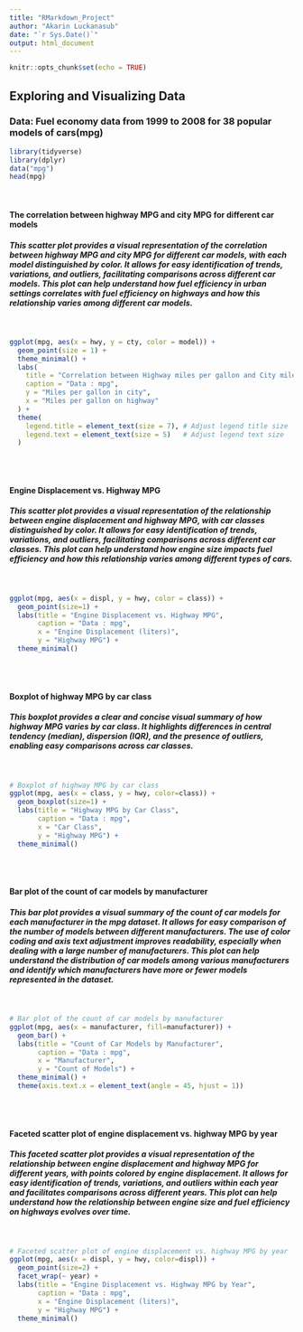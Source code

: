 ---
title: "RMarkdown_Project"
author: "Akarin Luckanasub"
date: "`r Sys.Date()`"
output: html_document
---

```{r setup, include=FALSE}
knitr::opts_chunk$set(echo = TRUE)
```

## **Exploring and Visualizing Data**

### **Data: Fuel economy data from 1999 to 2008 for 38 popular models of cars(mpg)**

```{r message=FALSE, echo=FALSE}
library(tidyverse)
library(dplyr)
data("mpg")
head(mpg)
```
<br>

#### **The correlation between highway MPG and city MPG for different car models**

##### This scatter plot provides a visual representation of the correlation between highway MPG and city MPG for different car models, with each model distinguished by color. It allows for easy identification of trends, variations, and outliers, facilitating comparisons across different car models. This plot can help understand how fuel efficiency in urban settings correlates with fuel efficiency on highways and how this relationship varies among different car models.

<br>

```{r, message=FALSE, echo=FALSE, fig.width=10}
ggplot(mpg, aes(x = hwy, y = cty, color = model)) +
  geom_point(size = 1) +
  theme_minimal() +
  labs(
    title = "Correlation between Highway miles per gallon and City miles per gallon of each car",
    caption = "Data : mpg",
    y = "Miles per gallon in city",
    x = "Miles per gallon on highway"
  ) +
  theme(
    legend.title = element_text(size = 7), # Adjust legend title size
    legend.text = element_text(size = 5)   # Adjust legend text size
  )
```

<br><br>





#### **Engine Displacement vs. Highway MPG**

##### This scatter plot provides a visual representation of the relationship between engine displacement and highway MPG, with car classes distinguished by color. It allows for easy identification of trends, variations, and outliers, facilitating comparisons across different car classes. This plot can help understand how engine size impacts fuel efficiency and how this relationship varies among different types of cars.

<br>

```{r, message=FALSE, echo=FALSE, fig.width=10}
ggplot(mpg, aes(x = displ, y = hwy, color = class)) +
  geom_point(size=1) +
  labs(title = "Engine Displacement vs. Highway MPG",
       caption = "Data : mpg",
       x = "Engine Displacement (liters)",
       y = "Highway MPG") +
  theme_minimal()
```


<br><br>




#### **Boxplot of highway MPG by car class**

##### This boxplot provides a clear and concise visual summary of how highway MPG varies by car class. It highlights differences in central tendency (median), dispersion (IQR), and the presence of outliers, enabling easy comparisons across car classes.

<br>

```{r, message=FALSE, echo=FALSE, fig.width=10}
# Boxplot of highway MPG by car class
ggplot(mpg, aes(x = class, y = hwy, color=class)) +
  geom_boxplot(size=1) +
  labs(title = "Highway MPG by Car Class",
       caption = "Data : mpg",
       x = "Car Class",
       y = "Highway MPG") +
  theme_minimal()
```


<br><br>




#### **Bar plot of the count of car models by manufacturer**

##### This bar plot provides a visual summary of the count of car models for each manufacturer in the mpg dataset. It allows for easy comparison of the number of models between different manufacturers. The use of color coding and axis text adjustment improves readability, especially when dealing with a large number of manufacturers. This plot can help understand the distribution of car models among various manufacturers and identify which manufacturers have more or fewer models represented in the dataset.


<br>
```{r, message=FALSE, echo=FALSE, fig.width=10}
# Bar plot of the count of car models by manufacturer
ggplot(mpg, aes(x = manufacturer, fill=manufacturer)) +
  geom_bar() +
  labs(title = "Count of Car Models by Manufacturer",
       caption = "Data : mpg",
       x = "Manufacturer",
       y = "Count of Models") +
  theme_minimal() +
  theme(axis.text.x = element_text(angle = 45, hjust = 1))
```
<br><br>






#### **Faceted scatter plot of engine displacement vs. highway MPG by year**

##### This faceted scatter plot provides a visual representation of the relationship between engine displacement and highway MPG for different years, with points colored by engine displacement. It allows for easy identification of trends, variations, and outliers within each year and facilitates comparisons across different years. This plot can help understand how the relationship between engine size and fuel efficiency on highways evolves over time.


<br>
```{r, message=FALSE, echo=FALSE, fig.width=10}
# Faceted scatter plot of engine displacement vs. highway MPG by year
ggplot(mpg, aes(x = displ, y = hwy, color=displ)) +
  geom_point(size=2) +
  facet_wrap(~ year) +
  labs(title = "Engine Displacement vs. Highway MPG by Year",
       caption = "Data : mpg",
       x = "Engine Displacement (liters)",
       y = "Highway MPG") +
  theme_minimal()
```
<br><br>
---